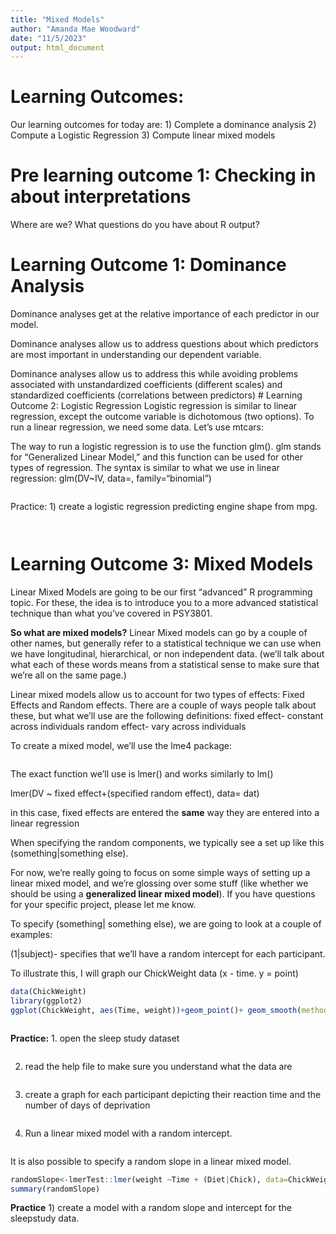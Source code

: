 ```yaml
---
title: "Mixed Models"
author: "Amanda Mae Woodward"
date: "11/5/2023"
output: html_document
---
```


# Learning Outcomes:
Our learning outcomes for today are:
1) Complete a dominance analysis 
2) Compute a Logistic Regression
3) Compute linear mixed models


# Pre learning outcome 1: Checking in about interpretations
Where are we? What questions do you have about R output? 

# Learning Outcome 1: Dominance Analysis
Dominance analyses get at the relative importance of each predictor in our model. 

Dominance analyses allow us to address questions about which predictors are most important in understanding our dependent variable. 

Dominance analyses allow us to address this while avoiding problems associated with unstandardized coefficients (different scales) and standardized coefficients (correlations between predictors)
# Learning Outcome 2: Logistic Regression
Logistic regression is similar to linear regression, except the outcome variable is dichotomous (two options). To run a linear regression, we need some data. Let's use mtcars: 

The way to run a logistic regression is to use the function glm(). glm stands for "Generalized Linear Model," and this function can be used for other types of regression. The syntax is similar to what we use in linear regression:
glm(DV~IV, data=, family="binomial") 
```r

```

Practice: 
1) create a logistic regression predicting engine shape from mpg. 
```r

```

```r

```

# Learning Outcome 3: Mixed Models
Linear Mixed Models are going to be our first "advanced" R programming topic. For these, the idea is to introduce you to a more advanced statistical technique than what you've covered in PSY3801. 

**So what are mixed models?**
Linear Mixed models can go by a couple of other names, but generally refer to a statistical technique we can use when we have longitudinal, hierarchical, or non independent data. (we'll talk about what each of these words means from a statistical sense to make sure that we're all on the same page.)

Linear mixed models allow us to account for two types of effects: Fixed Effects and Random effects. There are a couple of ways people talk about these, but what we'll use are the following definitions: 
fixed effect- constant across individuals
random effect- vary across individuals 

To create a mixed model, we'll use the lme4 package: 
```r

```

The exact function we'll use is lmer() and works similarly to lm() 

lmer(DV ~ fixed effect+(specified random effect), data= dat)


in this case, fixed effects are entered the **same** way they are entered into a linear regression 

When specifying the random components, we typically see a set up like this 
(something|something else). 

For now, we're really going to focus on some simple ways of setting up a linear mixed model, and we're glossing over some stuff (like whether we should be using a **generalized linear mixed model**). If you have questions for your specific project, please let me know. 

To specify (something| something else), we are going to look at a couple of examples: 

(1|subject)- specifies that we'll have a random intercept for each participant. 

To illustrate this, I will graph our ChickWeight data (x - time. y = point)
```r
data(ChickWeight)
library(ggplot2)
ggplot(ChickWeight, aes(Time, weight))+geom_point()+ geom_smooth(method="lm")+facet_wrap(~Chick)

```
```r

```
**Practice:** 
1. open the sleep study dataset
```r

```

2. read the help file to make sure you understand what the data are
```r

```

3. create a graph for each participant depicting their reaction time and the number of days of deprivation
```r

```

4. Run a linear mixed model with a random intercept. 
```r

```

It is also possible to specify a random slope in a linear mixed model. 
```r
randomSlope<-lmerTest::lmer(weight ~Time + (Diet|Chick), data=ChickWeight)
summary(randomSlope)
```
**Practice** 
1) create a model with a random slope and intercept for the sleepstudy data. 
```r

```


